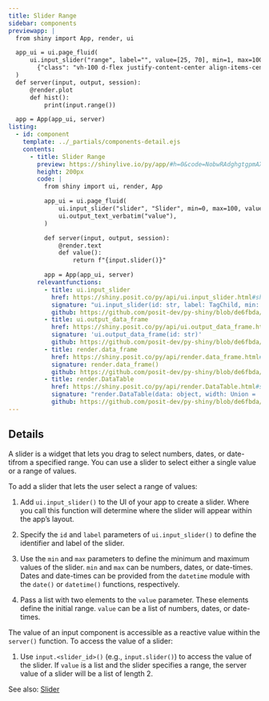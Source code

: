 ```yaml
---
title: Slider Range
sidebar: components
previewapp: |
  from shiny import App, render, ui

  app_ui = ui.page_fluid(
      ui.input_slider("range", label="", value=[25, 70], min=1, max=100),
        {"class": "vh-100 d-flex justify-content-center align-items-center px-4"}
  )
  def server(input, output, session):
      @render.plot
      def hist():
          print(input.range())

  app = App(app_ui, server)
listing:
  - id: component
    template: ../_partials/components-detail.ejs
    contents:
      - title: Slider Range
        preview: https://shinylive.io/py/app/#h=0&code=NobwRAdghgtgpmAXGKAHVA6VBPMAaMAYwHsIAXOcpMAMwCdiYACAZwAsBLCbJjmVYnTJMArhzxM6lACZw6EgILoAOhFVpUAfTFMAvKI5YoAcziaaAGzHSAFKqYODGLqhFlNLCx1l07YT95yyvhMwcESMFy6AAwRUAAeugCM0bFMAG5QVnC6wADMAKwSAGwFALoAlBhQ0tKahBZQLCx+qGQAtAVMMPHtUG7ETBTxHYSUFHTBFXj2jmIYxG6u7sPu6XIARlBkfH6Z2VMzEI5MIMENTSzBiKFg6WztKdFMAFYiLDs02O0k5OM-4zkTCyHGMEHaHAoMBYAL+dCYqF6BWCAF9VFUanULs0-DBvv0yINVrCJlNVKpZDRWHJ1r4XG4JIsyMsJCw4M0OKQKohZg4AAJM5a8ph8qQQHwYVbCykZLIiOA2bnCk5SMgiOjHGjBED0sgYAI+RVosDk6DoPRMJSoGwabTial0WkVMAospAA
        height: 200px
        code: |
          from shiny import ui, render, App

          app_ui = ui.page_fluid(
              ui.input_slider("slider", "Slider", min=0, max=100, value=[35, 65]), #<<
              ui.output_text_verbatim("value"),
          )

          def server(input, output, session):
              @render.text
              def value():
                  return f"{input.slider()}"

          app = App(app_ui, server)
        relevantfunctions:
          - title: ui.input_slider
            href: https://shiny.posit.co/py/api/ui.input_slider.html#shiny.ui.input_slider
            signature: "ui.input_slider(id: str, label: TagChild, min: SliderValueArg, max: SliderValueArg, value: SliderValueArg | Iterable[SliderValueArg], step: Optional = None, ticks: bool = False, animate: bool | AnimationOptions = False, width: Optional = None, sep: str = ',', pre: Optional = None, post: Optional = None, time_format: Optional = None, timezone: Optional = None, drag_range: bool = True)"
            github: https://github.com/posit-dev/py-shiny/blob/de6fbda/shiny/ui/_input_slider.py#L59-L234
          - title: ui.output_data_frame
            href: https://shiny.posit.co/py/api/ui.output_data_frame.html#shiny.ui.output_data_frame
            signature: 'ui.output_data_frame(id: str)'
            github: https://github.com/posit-dev/py-shiny/blob/de6fbda/shiny/ui/dataframe/_dataframe.py#L12-L39
          - title: render.data_frame
            href: https://shiny.posit.co/py/api/render.data_frame.html#shiny.render.data_frame
            signature: render.data_frame()
            github: https://github.com/posit-dev/py-shiny/blob/de6fbda/shiny/render/_dataframe.py#L258-L302
          - title: render.DataTable
            href: https://shiny.posit.co/py/api/render.DataTable.html#shiny.render.DataTable
            signature: "render.DataTable(data: object, width: Union = 'fit-content', height: Union = '500px', summary: Union = True, filters: bool = False, row_selection_mode: Union = 'none')"
            github: https://github.com/posit-dev/py-shiny/blob/de6fbda/shiny/render/_dataframe.py#L122-L207
---
```


:::{#component}
:::

## Details

A slider is a widget that lets you drag to select numbers, dates, or date-tifrom a specified range. You can use a slider to select either a single value or a range of values.

To add a slider that lets the user select a range of values: 

  1. Add `ui.input_slider()` to the UI of your app to create a slider. Where you call this function will determine where the slider will appear within the app's layout. 

  2. Specify the `id` and `label` parameters of `ui.input_slider()` to define the identifier and label of the slider. 

  3. Use the `min` and `max` parameters to define the minimum and maximum values of the slider. `min` and `max` can be numbers, dates, or date-times. Dates and date-times can be provided from the `datetime` module with the `date()` or `datetime()` functions, respectively.

  4. Pass a list with two elements to the `value` parameter. These elements define the initial range. `value` can be a list of numbers, dates, or date-times.

The value of an input component is accessible as a reactive value within the `server()` function. To access the value of a slider:

  1. Use `input.<slider_id>()` (e.g., `input.slider()`) to access the value of the slider. If `value` is a list and the slider specifies a range, the server value of a slider will be a list of length 2.

See also: [Slider](slider.qmd)

